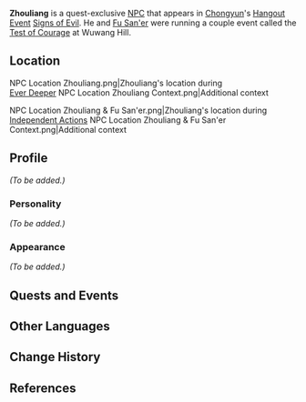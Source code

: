 {{Meta
<!-- REMOVE THIS TEMPLATE AFTER ADDING MISSING INFO -->
|missing_NPC_profile  = yes
}}
{{Character Infobox
|image            = NPC Zhouliang.png
|voiceEN          = [https://www.stuartkrugvo.com/ Stuart Krug]<ref>Twitter: [https://twitter.com/stuartkrugvo/status/1385276263674236928 EN VA Self Announcement]</ref>
|region           = Liyue
|type             = Quest NPC
}}
'''Zhouliang''' is a quest-exclusive [[NPC]] that appears in [[Chongyun]]'s [[Hangout Event]] [[Signs of Evil]]. He and [[Fu San'er]] were running a couple event called the [[Test of Courage]] at Wuwang Hill.

==Location==
<gallery hideaddbutton="true" captionalign="center">
NPC Location Zhouliang.png|Zhouliang's location during<br />[[Ever Deeper]]
NPC Location Zhouliang Context.png|Additional context
</gallery>
<gallery hideaddbutton="true" captionalign="center">
NPC Location Zhouliang & Fu San'er.png|Zhouliang's location during [[Independent Actions]]
NPC Location Zhouliang & Fu San'er Context.png|Additional context
</gallery>

==Profile==
<!-- detailed story/lore information goes here -->
''(To be added.)''

===Personality===
''(To be added.)''

===Appearance===
''(To be added.)''

==Quests and Events==
{{Quest Appearances}}

==Other Languages==
{{Other Languages
|default_hidden = 1
|en      = Zhouliang
|zhs     = 周良
|zhs_rm  = Zhōuliáng
|zht     = 周良
|zht_rm  = Zhōuliáng
|ja      = 周良
|ja_rm   = Shuuryou{{Assumed}}
|ko      = 주양
|ko_rm   = 
|es      = Zhouliang
|fr      = Zhouliang
|ru      = Чжоу Лян
|th      = Zhouliang
|vi      = Zhouliang
|de      = Zhouliang
|id      = Zhouliang
|pt      = Zhouliang
}}

==Change History==
{{Change History|1.4}}

==References==
{{Reflist}}